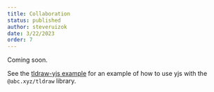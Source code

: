 ```yaml
---
title: Collaboration
status: published
author: steveruizok
date: 3/22/2023
order: 7
---
```


Coming soon.

See the [tldraw-yjs example](https://github.com/tldraw/tldraw-yjs-example) for an example of how to use yjs with the `@abc.xyz/tldraw` library.
